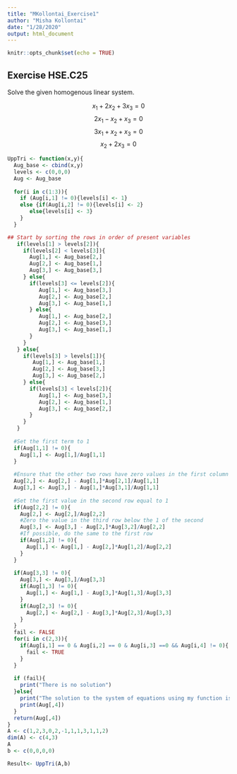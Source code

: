 ---
title: "MKollontai_Exercise1"
author: "Misha Kollontai"
date: "1/28/2020"
output: html_document
---

```{r setup, include=FALSE}
knitr::opts_chunk$set(echo = TRUE)
```

## Exercise HSE.C25

Solve the given homogenous linear system. 

$$x_{1}+2x_{2}+3x_{3}=0$$
$$2x_{1}-x_{2}+x_{3}=0$$
$$3x_{1}+x_{2}+x_{3}=0$$
$$x_{2}+2x_{3}=0$$

```{r}
UppTri <- function(x,y){
  Aug_base <- cbind(x,y)
  levels <- c(0,0,0)
  Aug <- Aug_base
  
  for(i in c(1:3)){
    if (Aug[i,1] != 0){levels[i] <- 1}
    else {if(Aug[i,2] != 0){levels[i] <- 2}
       else{levels[i] <- 3}
    }
  }

## Start by sorting the rows in order of present variables
   if(levels[1] > levels[2]){
     if(levels[2] < levels[3]){
       Aug[1,] <- Aug_base[2,]
       Aug[2,] <- Aug_base[1,]
       Aug[3,] <- Aug_base[3,]
     } else{
       if(levels[3] <= levels[2]){
          Aug[1,] <- Aug_base[3,]
          Aug[2,] <- Aug_base[2,]
          Aug[3,] <- Aug_base[1,]
       } else{
          Aug[1,] <- Aug_base[2,]
          Aug[2,] <- Aug_base[3,]
          Aug[3,] <- Aug_base[1,]
       }
     }
   } else{
     if(levels[3] > levels[1]){
        Aug[1,] <- Aug_base[1,]
        Aug[2,] <- Aug_base[3,]
        Aug[3,] <- Aug_base[2,]
     } else{
       if(levels[3] < levels[2]){
          Aug[1,] <- Aug_base[3,]
          Aug[2,] <- Aug_base[1,]
          Aug[3,] <- Aug_base[2,]
       }
     }
   }
  
  #Set the first term to 1
  if(Aug[1,1] != 0){
    Aug[1,] <- Aug[1,]/Aug[1,1]
  }
  
  #Ensure that the other two rows have zero values in the first column
  Aug[2,] <- Aug[2,] - Aug[1,]*Aug[2,1]/Aug[1,1]
  Aug[3,] <- Aug[3,] - Aug[1,]*Aug[3,1]/Aug[1,1]
  
  #Set the first value in the second row equal to 1
  if(Aug[2,2] != 0){
    Aug[2,] <- Aug[2,]/Aug[2,2]
    #Zero the value in the third row below the 1 of the second
    Aug[3,] <- Aug[3,] - Aug[2,]*Aug[3,2]/Aug[2,2]
    #If possible, do the same to the first row
    if(Aug[1,2] != 0){
      Aug[1,] <- Aug[1,] - Aug[2,]*Aug[1,2]/Aug[2,2]
    }
  }
  
  if(Aug[3,3] != 0){
    Aug[3,] <- Aug[3,]/Aug[3,3]
    if(Aug[1,3] != 0){
      Aug[1,] <- Aug[1,] - Aug[3,]*Aug[1,3]/Aug[3,3]
    }
    if(Aug[2,3] != 0){
      Aug[2,] <- Aug[2,] - Aug[3,]*Aug[2,3]/Aug[3,3]
    }
  }
  fail <- FALSE
  for(i in c(2,3)){
    if(Aug[i,1] == 0 & Aug[i,2] == 0 & Aug[i,3] ==0 && Aug[i,4] != 0){
      fail <- TRUE
    }
  }
  
  if (fail){
    print("There is no solution")
  }else{
    print("The solution to the system of equations using my function is:")
    print(Aug[,4])
  }
  return(Aug[,4])
}
A <- c(1,2,3,0,2,-1,1,1,3,1,1,2)
dim(A) <- c(4,3)
A
b <- c(0,0,0,0)

Result<- UppTri(A,b)
```